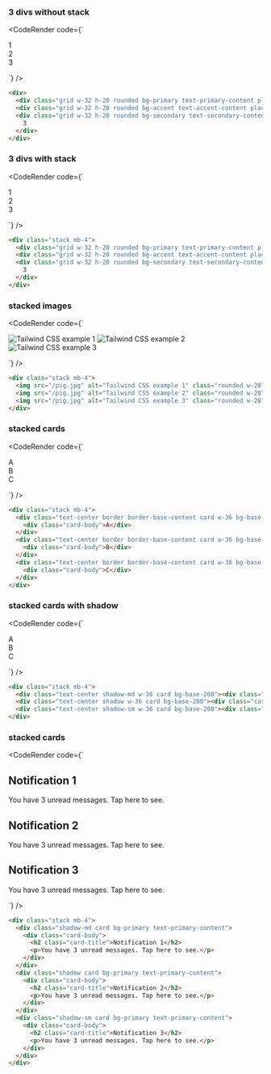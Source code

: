 
### 3 divs without stack

<CodeRender code={`
<div>
  <div class="grid w-32 h-20 rounded bg-primary text-primary-content place-content-center">1</div>
  <div class="grid w-32 h-20 rounded bg-accent text-accent-content place-content-center">2</div>
  <div class="grid w-32 h-20 rounded bg-secondary text-secondary-content place-content-center">
    3
  </div>
</div>

`} />
  
```html
<div>
  <div class="grid w-32 h-20 rounded bg-primary text-primary-content place-content-center">1</div>
  <div class="grid w-32 h-20 rounded bg-accent text-accent-content place-content-center">2</div>
  <div class="grid w-32 h-20 rounded bg-secondary text-secondary-content place-content-center">
    3
  </div>
</div>

```
### 3 divs with stack

<CodeRender code={`
<div class="stack mb-4">
  <div class="grid w-32 h-20 rounded bg-primary text-primary-content place-content-center">1</div>
  <div class="grid w-32 h-20 rounded bg-accent text-accent-content place-content-center">2</div>
  <div class="grid w-32 h-20 rounded bg-secondary text-secondary-content place-content-center">
    3
  </div>
</div>

`} />
  
```html
<div class="stack mb-4">
  <div class="grid w-32 h-20 rounded bg-primary text-primary-content place-content-center">1</div>
  <div class="grid w-32 h-20 rounded bg-accent text-accent-content place-content-center">2</div>
  <div class="grid w-32 h-20 rounded bg-secondary text-secondary-content place-content-center">
    3
  </div>
</div>

```
### stacked images

<CodeRender code={`
<div class="stack mb-4">
  <img src="/pig.jpg" alt="Tailwind CSS example 1" class="rounded w-28" />
  <img src="/pig.jpg" alt="Tailwind CSS example 2" class="rounded w-28" />
  <img src="/pig.jpg" alt="Tailwind CSS example 3" class="rounded w-28" />
</div>

`} />
  
```html
<div class="stack mb-4">
  <img src="/pig.jpg" alt="Tailwind CSS example 1" class="rounded w-28" />
  <img src="/pig.jpg" alt="Tailwind CSS example 2" class="rounded w-28" />
  <img src="/pig.jpg" alt="Tailwind CSS example 3" class="rounded w-28" />
</div>

```
### stacked cards

<CodeRender code={`
<div class="stack mb-4">
  <div class="text-center border border-base-content card w-36 bg-base-100">
    <div class="card-body">A</div>
  </div>
  <div class="text-center border border-base-content card w-36 bg-base-100">
    <div class="card-body">B</div>
  </div>
  <div class="text-center border border-base-content card w-36 bg-base-100">
    <div class="card-body">C</div>
  </div>
</div>

`} />
  
```html
<div class="stack mb-4">
  <div class="text-center border border-base-content card w-36 bg-base-100">
    <div class="card-body">A</div>
  </div>
  <div class="text-center border border-base-content card w-36 bg-base-100">
    <div class="card-body">B</div>
  </div>
  <div class="text-center border border-base-content card w-36 bg-base-100">
    <div class="card-body">C</div>
  </div>
</div>

```
### stacked cards with shadow

<CodeRender code={`
<div class="stack mb-4">
  <div class="text-center shadow-md w-36 card bg-base-200"><div class="card-body">A</div></div>
  <div class="text-center shadow w-36 card bg-base-200"><div class="card-body">B</div></div>
  <div class="text-center shadow-sm w-36 card bg-base-200"><div class="card-body">C</div></div>
</div>

`} />
  
```html
<div class="stack mb-4">
  <div class="text-center shadow-md w-36 card bg-base-200"><div class="card-body">A</div></div>
  <div class="text-center shadow w-36 card bg-base-200"><div class="card-body">B</div></div>
  <div class="text-center shadow-sm w-36 card bg-base-200"><div class="card-body">C</div></div>
</div>

```
### stacked cards

<CodeRender code={`
<div class="stack mb-4">
  <div class="shadow-md card bg-primary text-primary-content">
    <div class="card-body">
      <h2 class="card-title">Notification 1</h2>
      <p>You have 3 unread messages. Tap here to see.</p>
    </div>
  </div>
  <div class="shadow card bg-primary text-primary-content">
    <div class="card-body">
      <h2 class="card-title">Notification 2</h2>
      <p>You have 3 unread messages. Tap here to see.</p>
    </div>
  </div>
  <div class="shadow-sm card bg-primary text-primary-content">
    <div class="card-body">
      <h2 class="card-title">Notification 3</h2>
      <p>You have 3 unread messages. Tap here to see.</p>
    </div>
  </div>
</div>

`} />
  
```html
<div class="stack mb-4">
  <div class="shadow-md card bg-primary text-primary-content">
    <div class="card-body">
      <h2 class="card-title">Notification 1</h2>
      <p>You have 3 unread messages. Tap here to see.</p>
    </div>
  </div>
  <div class="shadow card bg-primary text-primary-content">
    <div class="card-body">
      <h2 class="card-title">Notification 2</h2>
      <p>You have 3 unread messages. Tap here to see.</p>
    </div>
  </div>
  <div class="shadow-sm card bg-primary text-primary-content">
    <div class="card-body">
      <h2 class="card-title">Notification 3</h2>
      <p>You have 3 unread messages. Tap here to see.</p>
    </div>
  </div>
</div>

```   

    